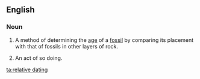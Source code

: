 ==English==

===Noun===
{{en-noun|sg=[[relative]] [[dating]]}}

# {{uncountable}} A method of determining the [[age]] of a [[fossil]] by comparing its placement with that of fossils in other layers of rock.
# {{countable}} An act of so doing.

[[ta:relative dating]]